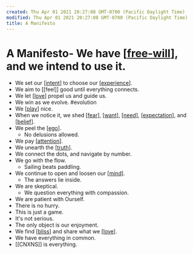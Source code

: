 ```yaml
---
created: Thu Apr 01 2021 20:27:08 GMT-0700 (Pacific Daylight Time)
modified: Thu Apr 01 2021 20:27:08 GMT-0700 (Pacific Daylight Time)
title: A Manifesto
---
```

# A Manifesto- We have [[free-will]], and we intend to use it.
- We set our [[intent]] to choose our [[experience]].
- We aim to [[feel]] good until everything connects.
- We let [[love]] propel us and guide us.
- We win as we evolve. #evolution
- We [[play]] nice.
- When we notice it, we shed [[fear]], [[want]], [[need]], [[expectation]], and [[belief]].
- We peel the [[ego]].
  - No delusions allowed.
- We pay [[attention]].
- We unearth the [[truth]].
- We connect the dots, and navigate by number.
- We go with the flow.
  - Sailing beats paddling.
- We continue to open and loosen our [[mind]].
  - The answers lie inside.
- We are skeptical.
  - We question everything with compassion.
- We are patient with Ourself.
- There is no hurry.
- This is just a game.
- It's not serious.
- The only object is our enjoyment.
- We find [[bliss]] and share what we [[love]].
- We have everything in common.
- [[CNXNS]] is everything.

[//begin]: # "Autogenerated link references for markdown compatibility"
[free-will]: free-will "free-will"
[intent]: intent "Intent"
[experience]: experience "experience"
[love]: love "Love"
[play]: ../../archives/roam/play "Play"
[fear]: fear "Fear"
[want]: want "want"
[need]: need "need"
[expectation]: expectation "expectation"
[belief]: belief "belief"
[ego]: ego "Ego"
[attention]: attention "Attention"
[truth]: truth "truth"
[mind]: mind "Mind"
[bliss]: bliss "bliss"
[love]: love "Love"
[//end]: # "Autogenerated link references"
